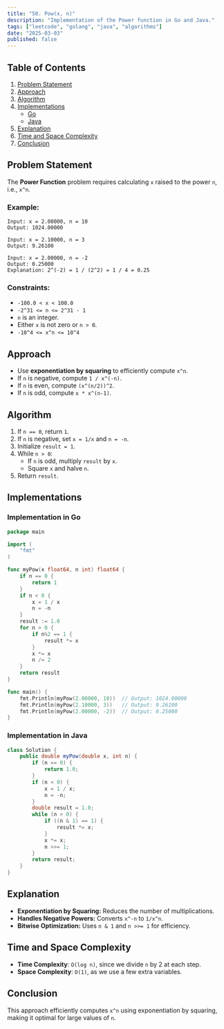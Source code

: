 ```yaml
---
title: "50. Pow(x, n)"
description: "Implementation of the Power function in Go and Java."
tags: ["leetcode", "golang", "java", "algorithms"]
date: "2025-03-03"
published: false
---
```


## Table of Contents

1. [Problem Statement](#problem-statement)
2. [Approach](#approach)
3. [Algorithm](#algorithm)
4. [Implementations](#implementations)
   - [Go](#implementation-in-go)
   - [Java](#implementation-in-java)
5. [Explanation](#explanation)
6. [Time and Space Complexity](#time-and-space-complexity)
7. [Conclusion](#conclusion)

## Problem Statement

The **Power Function** problem requires calculating `x` raised to the power `n`, i.e., `x^n`.

### Example:

```
Input: x = 2.00000, n = 10
Output: 1024.00000
```

```
Input: x = 2.10000, n = 3
Output: 9.26100
```

```
Input: x = 2.00000, n = -2
Output: 0.25000
Explanation: 2^(-2) = 1 / (2^2) = 1 / 4 = 0.25
```

### Constraints:

- `-100.0 < x < 100.0`
- `-2^31 <= n <= 2^31 - 1`
- `n` is an integer.
- Either `x` is not zero or `n > 0`.
- `-10^4 <= x^n <= 10^4`

## Approach

- Use **exponentiation by squaring** to efficiently compute `x^n`.
- If `n` is negative, compute `1 / x^(-n)`.
- If `n` is even, compute `(x^(n/2))^2`.
- If `n` is odd, compute `x * x^(n-1)`.

## Algorithm

1. If `n == 0`, return `1`.
2. If `n` is negative, set `x = 1/x` and `n = -n`.
3. Initialize `result = 1`.
4. While `n > 0`:
   - If `n` is odd, multiply `result` by `x`.
   - Square `x` and halve `n`.
5. Return `result`.

## Implementations

### Implementation in Go

```go
package main

import (
    "fmt"
)

func myPow(x float64, n int) float64 {
    if n == 0 {
        return 1
    }
    if n < 0 {
        x = 1 / x
        n = -n
    }
    result := 1.0
    for n > 0 {
        if n%2 == 1 {
            result *= x
        }
        x *= x
        n /= 2
    }
    return result
}

func main() {
    fmt.Println(myPow(2.00000, 10))  // Output: 1024.00000
    fmt.Println(myPow(2.10000, 3))   // Output: 9.26100
    fmt.Println(myPow(2.00000, -2))  // Output: 0.25000
}
```

### Implementation in Java

```java
class Solution {
    public double myPow(double x, int n) {
        if (n == 0) {
            return 1.0;
        }
        if (n < 0) {
            x = 1 / x;
            n = -n;
        }
        double result = 1.0;
        while (n > 0) {
            if ((n & 1) == 1) {
                result *= x;
            }
            x *= x;
            n >>= 1;
        }
        return result;
    }
}
```

## Explanation

- **Exponentiation by Squaring:** Reduces the number of multiplications.
- **Handles Negative Powers:** Converts `x^-n` to `1/x^n`.
- **Bitwise Optimization:** Uses `n & 1` and `n >>= 1` for efficiency.

## Time and Space Complexity

- **Time Complexity**: `O(log n)`, since we divide `n` by 2 at each step.
- **Space Complexity**: `O(1)`, as we use a few extra variables.

## Conclusion

This approach efficiently computes `x^n` using exponentiation by squaring, making it optimal for large values of `n`.

